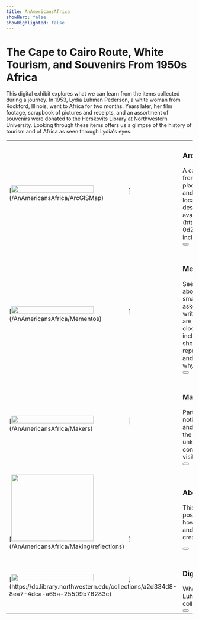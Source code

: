 ```yaml
---
title: AnAmericansAfrica
showHero: false
showHighlighted: false
---
```

# The Cape to Cairo Route, White Tourism, and Souvenirs From 1950s Africa
This digital exhibit explores what we can learn from the items collected during a journey. In 1953, Lydia Luhman Pederson, a white woman from Rockford, Illinois, went to Africa for two months. Years later, her film footage, scrapbook of pictures and receipts, and an assortment of souvenirs were donated to the Herskovits Library at Northwestern University. Looking through these items offers us a glimpse of the history of tourism and of Africa as seen through Lydia's eyes.
<table width = "100%">
<colgroup>
<col width="30%"/>
<col width="70%"/>
</colgroup>
<tr>
  <td rowspan = "2"  align="left">[<img  width="70%" height="auto" src="https://northwestern.maps.arcgis.com/sharing/rest/content/items/2a27ec57177f479e9aff3b54720ae62d/data"/>](/AnAmericansAfrica/ArcGISMap)</td>
  <td><h3>ArcGIS Map</h3> A cartographic pamphlet that shows Lydia's path from South Africa to Egypt. Brief histories of the places she visited are included alongside objects and receipts from Lydia's scrapbook. In some locations, Lydia filmed and wrote narrative scripts to describe what she saw. The films are currently available only to [Northwestern affiliates](https://dc.library.northwestern.edu/items/f1fa2fd4-0d23-4939-bd2e-eaacecc24e72), but we have included excerpts from some of her scripts. </td>
</tr>
<tr><td valign = "top"><Button children="View Map" href="/ArcGISMap" buttonType="primary" /></td></tr>
<tr height = "20" />
<tr>
  <td rowspan = "2" >[<img  width="70%" height="auto" src="https://northwestern.maps.arcgis.com/sharing/rest/content/items/e7ea4066e167433a89ed63ff62a56833/data"/>](/AnAmericansAfrica/Mementos)</td>
  <td><h3>Mementos</h3> Seeing the items Lydia collected made us curious about the creators of these objects. We chose a small selection of items to examine in detail and asked contemporary scholars of African studies to write essays reflecting on their significance. These are paired with 3D images, so that you can take a close look at the objects from all angles. We also include other objects with their photographs and short descriptions. The items were chosen to be representative of the variety of items Lydia collected and places she visited. We invite you to consider why certain items become valued as souvenirs.</td>
</tr>
<tr><td valign = "top"><Button children="View Mementos" href="/Mementos" buttonType="primary" /></td></tr>
<tr height = "20" />
<tr>
  <td rowspan = "2"  align="left">[<img  width="70%" height="auto" src="https://northwestern.maps.arcgis.com/sharing/rest/content/items/8933d3b52a2041d1b07844ab6b7c6323/data"/>](/AnAmericansAfrica/Makers)</td>
  <td><h3>Makers</h3> Part of looking closely at an archive involves noticing what is absent. Lydia collected decorative and useful items, but we know almost nothing about the creators of these items. As a nod to these unknown creators, we explore the works of contemporary artists from the countries Lydia visited. </td>
</tr>
<tr><td valign = "top"><Button children="View Makers" href="/Makers" buttonType="primary" /></td></tr>
<tr height = "20" />
<tr>
  <td rowspan = "2"  align="left">[<img  width="70%" height="180" src="https://northwestern.maps.arcgis.com/sharing/rest/content/items/9d0b7f6d93c045398cef87118bb541e1/data"/>](/AnAmericansAfrica/Making/reflections)</td>
  <td><h3>About</h3> This exhibit was created as a way to explore the possibilities within a digital collection. Read about how the site came to be, the origins of the collection, and reflections on what we learned in the process of creating this site. </td>
</tr>
<tr><td valign = "top"><Button children="View Making" href="/Making" buttonType="primary" /></td></tr>
<tr height = "20" />
<tr>
  <td rowspan = "2"  align="left">[<img  width="70%" height="auto" src="https://northwestern.maps.arcgis.com/sharing/rest/content/items/bbf2479baa5f48299d959b2f5889492f/data"/>](https://dc.library.northwestern.edu/collections/a2d334d8-8ea7-4dca-a65a-25509b76283c)</td>
  <td><h3>Digital Collections</h3> What you see here is only a small part of the Lydia Luhman Pederson collection. Explore the entire collection and make your own discoveries. </td>
</tr>
<tr><td valign = "top"><Button children="Northwestern Library Digital Collections" href="https://dc.library.northwestern.edu/collections/a2d334d8-8ea7-4dca-a65a-25509b76283c" buttonType="primary" /></td></tr>
</table>
